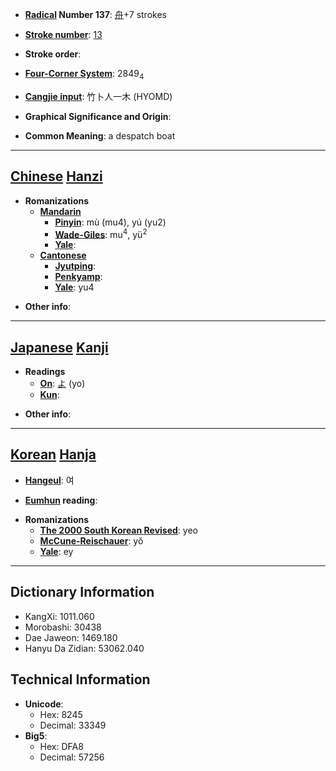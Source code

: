* '''[[Wiktionary:Chinese radical index| Radical]] Number 137''': [[Wiktionary:Chinese radical index 舟|舟]]+7 strokes

* '''[[Wiktionary:Chinese total strokes index|Stroke number]]''': [[Wiktionary:Chinese total strokes index 13|13]]

* '''Stroke order''': 

* '''[[Wiktionary:Chinese four corner index|Four-Corner System]]''': 2849<sub>4</sub>

* '''[[Wiktionary:Chinese Cangjie index|Cangjie input]]''': 竹卜人一木 (HYOMD)

* '''Graphical Significance and Origin''': 

* '''Common Meaning''': a despatch boat

----

== [[Chinese]] [[Hanzi]] ==

* '''Romanizations'''
** '''[[Mandarin]]'''
*** '''[[Pinyin]]''': mù (mu4), yú (yu2)
*** '''[[Wade-Giles]]''': mu<sup>4</sup>, yü<sup>2</sup>
*** '''[[Yale]]''': 
** '''[[Cantonese]]'''
*** '''[[Jyutping]]''':
*** '''[[Penkyamp]]''': 
*** '''[[Yale]]''': yu4

* '''Other info''': 

----

== [[Japanese]] [[Kanji]] ==

* '''Readings'''
** '''[[On]]''': [[よ]] (yo)
** '''[[Kun]]''': 

* '''Other info''':  

----

== [[Korean]] [[Hanja]] ==

* '''[[Hangeul]]''': 여

* '''[[Eumhun]] reading''': 

* '''Romanizations'''
** '''[[The 2000 South Korean Revised Romanization|The 2000 South Korean Revised]]''': yeo
** '''[[McCune-Reischauer]]''': yŏ
** '''[[Yale]]''': ey

----

== Dictionary Information ==

* KangXi: 1011.060
* Morobashi: 30438
* Dae Jaweon: 1469.180
* Hanyu Da Zidian: 53062.040

== Technical Information ==

* '''Unicode''':
** Hex: 8245
** Decimal: 33349
* '''Big5''':
** Hex: DFA8
** Decimal: 57256